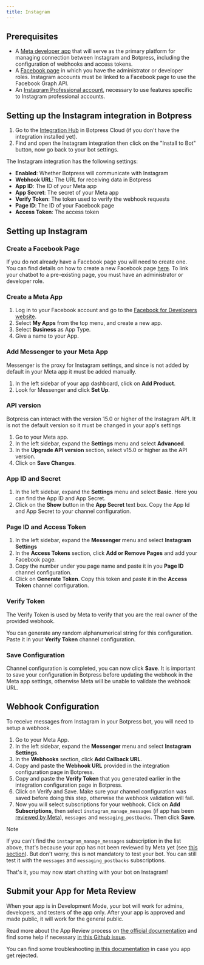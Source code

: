 ```yaml
---
title: Instagram
---
```


## Prerequisites

* A [Meta developer app](https://developers.facebook.com/apps) that will serve as the primary platform for managing connection between Instagram and Botpress, including the configuration of webhooks and access tokens.
* A [Facebook page](https://www.facebook.com/pages/create) in which you have the administrator or developer roles. Instagram accounts must be linked to a Facebook page to use the Facebook Graph API.
* An [Instagram Professional account](https://business.instagram.com/), necessary to use features specific to Instagram professional accounts.

## Setting up the Instagram integration in Botpress

1. Go to the [Integration Hub](https://app.botpress.cloud/hub) in Botpress Cloud (if you don't have the integration installed yet).
2. Find and open the Instagram integration then click on the "Install to Bot" button, now go back to your bot settings.

The Instagram integration has the following settings:

* **Enabled**: Whether Botpress will communicate with Instagram
* **Webhook URL**: The URL for receiving data in Botpress
* **App ID**: The ID of your Meta app
* **App Secret**: The secret of your Meta app
* **Verify Token**: The token used to verify the webhook requests
* **Page ID**: The ID of your Facebook page
* **Access Token**: The access token

## Setting up Instagram

### Create a Facebook Page

If you do not already have a Facebook page you will need to create one. You can find details on how to create a new Facebook page [here](https://www.facebook.com/pages/create/). To link your chatbot to a pre-existing page, you must have an administrator or developer role.

### Create a Meta App

1. Log in to your Facebook account and go to the [Facebook for Developers website](https://developers.facebook.com/).
2. Select **My Apps** from the top menu, and create a new app.
3. Select **Business** as App Type.
4. Give a name to your App.

### Add Messenger to your Meta App

Messenger is the proxy for Instagram settings, and since is not added by default in your Meta app it must be added manually.

1. In the left sidebar of your app dashboard, click on **Add Product**.
2. Look for Messenger and click **Set Up**.

### API version

Botpress can interact with the version 15.0 or higher of the Instagram API. It is not the default version so it must be changed in your app's settings

1. Go to your Meta app.
2. In the left sidebar, expand the **Settings** menu and select **Advanced**.
3. In the **Upgrade API version** section, select v15.0 or higher as the API version.
4. Click on **Save Changes**.

### App ID and Secret

1. In the left sidebar, expand the **Settings** menu and select **Basic**. Here you can find the App ID and App Secret.
2. Click on the **Show** button in the **App Secret** text box. Copy the App Id and App Secret to your channel configuration.

### Page ID and Access Token

1. In the left sidebar, expand the **Messenger** menu and select **Instagram Settings**
2. In the **Access Tokens** section, click **Add or Remove Pages** and add your Facebook page.
3. Copy the number under you page name and paste it in you **Page ID** channel configuration.
4. Click on **Generate Token**. Copy this token and paste it in the **Access Token** channel configuration.

### Verify Token

The Verify Token is used by Meta to verify that you are the real owner of the provided webhook.

You can generate any random alphanumerical string for this configuration. Paste it in your **Verify Token** channel configuration.

### Save Configuration

Channel configuration is completed, you can now click **Save**. It is important to save your configuration in Botpress before updating the webhook in the Meta app settings, otherwise Meta will be unable to validate the webhook URL.

## Webhook Configuration

To receive messages from Instagram in your Botpress bot, you will need to setup a webhook.

1. Go to your Meta App.
2. In the left sidebar, expand the **Messenger** menu and select **Instagram Settings**.
3. In the **Webhooks** section, click **Add Callback URL**.
4. Copy and paste the **Webhook URL** provided in the integration configuration page in Botpress.
5. Copy and paste the **Verify Token** that you generated earlier in the integration configuration page in Botpress.
6. Click on Verify and Save. Make sure your channel configuration was saved before doing this step, otherwise the webhook validation will fail.
7. Now you will select subscriptions for your webhook. Click on **Add Subscriptions**, then select `instagram_manage_messages` (if app has been [reviewed by Meta](/guides/integrations/integration-guides/instagram#submit-your-app-for-meta-review)), `messages` and `messaging_postbacks`. Then click **Save**.

<Note>
Note

If you can't find the `instagram_manage_messages` subscription in the list above, that's because your app has not been reviewed by Meta yet (see [this section](/guides/integrations/integration-guides/instagram#submit-your-app-for-meta-review)). But don't worry, this is not mandatory to test your bot. You can still test it with the `messages` and `messaging_postbacks` subscriptions.
</Note>

That's it, you may now start chatting with your bot on Instagram!

## Submit your App for Meta Review

When your app is in Development Mode, your bot will work for admins, developers, and testers of the app only. After your app is approved and made public, it will work for the general public.

Read more about the App Review process on [the official documentation](https://developers.facebook.com/docs/app-review/submission-guide) and find some help if necessary [in this Github issue](https://github.com/microsoft/botframework-sdk/issues/1465).

You can find some troubleshooting [in this documentation](https://developers.facebook.com/docs/app-review/support/rejection-guides/instagram) in case you app get rejected.
